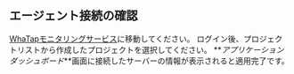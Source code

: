 ## エージェント接続の確認

[WhaTapモニタリングサービス](https://service.whatap.io)に移動してください。 ログイン後、プロジェクトリストから作成したプロジェクトを選択してください。 **_アプリケーションダッシュボード_**画面に接続したサーバーの情報が表示されると適用完了です。

<ImgLang img='after-install-apm-dashboard.png' desc='アプリケーションダッシュボード' />
